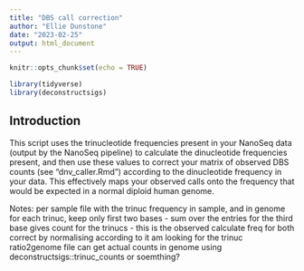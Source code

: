 ```yaml
---
title: "DBS call correction"
author: "Ellie Dunstone"
date: "2023-02-25"
output: html_document
---
```


```r
knitr::opts_chunk$set(echo = TRUE)
```

```r
library(tidyverse)
library(deconstructsigs)
```

## Introduction

This script uses the trinucleotide frequencies present in your NanoSeq data (output by the NanoSeq pipeline) to calculate the dinucleotide frequencies present, and then use these values to correct your matrix of observed DBS counts (see "dnv_caller.Rmd") according to the dinucleotide frequency in your data. This effectively maps your observed calls onto the frequency that would be expected in a normal diploid human genome.

Notes:
per sample file with the trinuc frequency in sample, and in genome
for each trinuc, keep only first two bases - sum over the entries for the third base
gives count for the trinucs - this is the observed
calculate freq for both
correct by normalising according to it
am looking for the trinuc ratio2genome file
can get actual counts in genome using deconstructsigs::trinuc_counts or soemthing? 